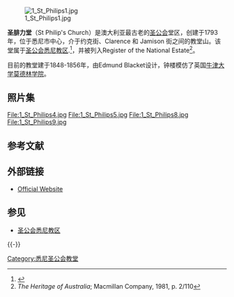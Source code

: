 {{coord|-33.8640|151.2051|type:landmark_region:AU|display=title}}
[[File:1_St_Philips1.jpg|right]] 

'''圣腓力堂'''（St Philip's Church）是澳大利亚最古老的[[圣公会|圣公会]]堂区，创建于1793年，位于悉尼市中心，介于约克街、Clarence 和 Jamison 街之间的教堂山。该堂属于[[圣公会悉尼教区|圣公会悉尼教区]].<ref>{{cite web|url=http://www.yorkstreetanglican.com/#/our-story/our-history|title=Our History|publisher=St Philip's York Street Anglican|accessdate=2013-11-28|archive-date=2013-12-03|archive-url=https://web.archive.org/web/20131203002916/http://www.yorkstreetanglican.com/#/our-story/our-history|dead-url=no}}</ref>，并被列入Register of the National Estate<ref>''The Heritage of Australia''; Macmillan Company, 1981, p. 2/110</ref>。

目前的教堂建于1848-1856年，由Edmund Blacket设计，钟楼模仿了英国[[牛津大学莫德林学院|牛津大学莫德林学院]]。

== 照片集 ==
<gallery>
File:1_St_Philips4.jpg
File:1_St_Philips5.jpg
File:1_St_Philips8.jpg
File:1_St_Philips9.jpg
</gallery>

== 参考文献 ==
{{Reflist}}

== 外部链接 ==
* [http://www.yorkstreetanglican.com Official Website]{{Wayback|url=http://www.yorkstreetanglican.com/ |date=20150206025355 }}

== 参见 ==
* [[圣公会悉尼教区|圣公会悉尼教区]]

{{-}}
{{悉尼地标}}

[[Category:悉尼圣公会教堂|Category:悉尼圣公会教堂]]